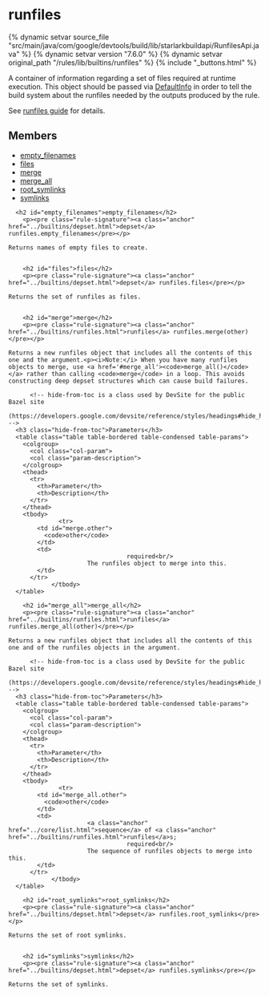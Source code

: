 <html devsite>
<head>
  <meta name="project_path" value="/_project.yaml">
  <meta name="book_path" value="/versions/7.6.0/_book.yaml">
</head>
<body>

<h1 class="page-title" id="modules.runfiles">runfiles</h1>

{% dynamic setvar source_file "src/main/java/com/google/devtools/build/lib/starlarkbuildapi/RunfilesApi.java" %}
{% dynamic setvar version "7.6.0" %}
{% dynamic setvar original_path "/rules/lib/builtins/runfiles" %}
{% include "_buttons.html" %}
<!-- {% raw %} -->

A container of information regarding a set of files required at runtime execution. This object should be passed via <a href="../providers/DefaultInfo.html">DefaultInfo</a> in order to tell the build system about the runfiles needed by the outputs produced by the rule. <p>See <a href="https://bazel.build/versions/7.6.0/extending/rules#runfiles">runfiles guide</a> for details.

<h2>Members</h2>
<ul>
    <li>
    <a href="#empty_filenames">empty_filenames</a>
  </li>
      <li>
    <a href="#files">files</a>
  </li>
      <li>
    <a href="#merge">merge</a>
  </li>
      <li>
    <a href="#merge_all">merge_all</a>
  </li>
      <li>
    <a href="#root_symlinks">root_symlinks</a>
  </li>
      <li>
    <a href="#symlinks">symlinks</a>
  </li>
  </ul>

      <h2 id="empty_filenames">empty_filenames</h2>
        <p><pre class="rule-signature"><a class="anchor" href="../builtins/depset.html">depset</a> runfiles.empty_filenames</pre></p>

    Returns names of empty files to create.


        <h2 id="files">files</h2>
        <p><pre class="rule-signature"><a class="anchor" href="../builtins/depset.html">depset</a> runfiles.files</pre></p>

    Returns the set of runfiles as files.


        <h2 id="merge">merge</h2>
        <p><pre class="rule-signature"><a class="anchor" href="../builtins/runfiles.html">runfiles</a> runfiles.merge(other)</pre></p>

    Returns a new runfiles object that includes all the contents of this one and the argument.<p><i>Note:</i> When you have many runfiles objects to merge, use <a href='#merge_all'><code>merge_all()</code></a> rather than calling <code>merge</code> in a loop. This avoids constructing deep depset structures which can cause build failures.

          <!-- hide-from-toc is a class used by DevSite for the public Bazel site
      (https://developers.google.com/devsite/reference/styles/headings#hide_headings_from_the_toc) -->
      <h3 class="hide-from-toc">Parameters</h3>
      <table class="table table-bordered table-condensed table-params">
        <colgroup>
          <col class="col-param">
          <col class="param-description">
        </colgroup>
        <thead>
          <tr>
            <th>Parameter</th>
            <th>Description</th>
          </tr>
        </thead>
        <tbody>
                  <tr>
            <td id="merge.other">
              <code>other</code>
            </td>
            <td>
                                     required<br/>
                          The runfiles object to merge into this.
            </td>
          </tr>
                </tbody>
      </table>

        <h2 id="merge_all">merge_all</h2>
        <p><pre class="rule-signature"><a class="anchor" href="../builtins/runfiles.html">runfiles</a> runfiles.merge_all(other)</pre></p>

    Returns a new runfiles object that includes all the contents of this one and of the runfiles objects in the argument.

          <!-- hide-from-toc is a class used by DevSite for the public Bazel site
      (https://developers.google.com/devsite/reference/styles/headings#hide_headings_from_the_toc) -->
      <h3 class="hide-from-toc">Parameters</h3>
      <table class="table table-bordered table-condensed table-params">
        <colgroup>
          <col class="col-param">
          <col class="param-description">
        </colgroup>
        <thead>
          <tr>
            <th>Parameter</th>
            <th>Description</th>
          </tr>
        </thead>
        <tbody>
                  <tr>
            <td id="merge_all.other">
              <code>other</code>
            </td>
            <td>
                          <a class="anchor" href="../core/list.html">sequence</a> of <a class="anchor" href="../builtins/runfiles.html">runfiles</a>s;
                                     required<br/>
                          The sequence of runfiles objects to merge into this.
            </td>
          </tr>
                </tbody>
      </table>

        <h2 id="root_symlinks">root_symlinks</h2>
        <p><pre class="rule-signature"><a class="anchor" href="../builtins/depset.html">depset</a> runfiles.root_symlinks</pre></p>

    Returns the set of root symlinks.


        <h2 id="symlinks">symlinks</h2>
        <p><pre class="rule-signature"><a class="anchor" href="../builtins/depset.html">depset</a> runfiles.symlinks</pre></p>

    Returns the set of symlinks.



</body>
</html>

<!-- {% endraw %} -->
